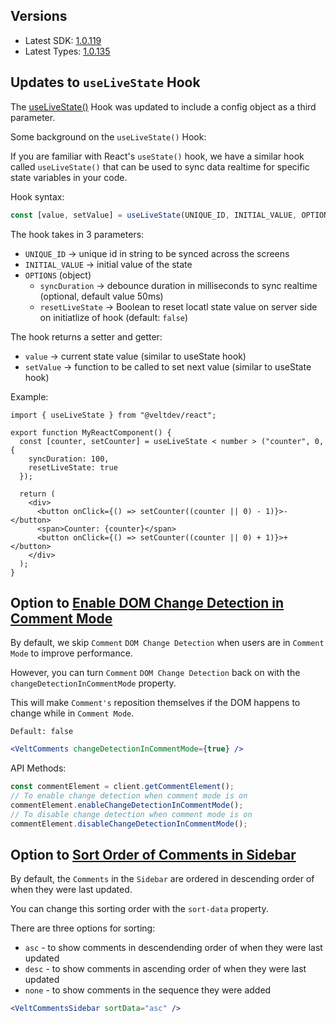 ## Versions

- Latest SDK: [1.0.119](https://www.npmjs.com/package/@veltdev/react)
- Latest Types: [1.0.135](https://www.npmjs.com/package/@veltdev/types)

## Updates to `useLiveState` Hook

The [useLiveState()](https://docs.velt.dev/realtime-collaboration/live-state-sync/setup) Hook was updated to include a config object as a third parameter.

Some background on the `useLiveState()` Hook:

If you are familiar with React's `useState()` hook, we have a similar hook called `useLiveState()`  that can be used to sync data realtime for specific state variables in your code.

Hook syntax:

```jsx
const [value, setValue] = useLiveState(UNIQUE_ID, INITIAL_VALUE, OPTIONS);
```

The hook takes in 3 parameters:


- `UNIQUE_ID` -> unique id in string to be synced across the screens
- `INITIAL_VALUE` -> initial value of the state
- `OPTIONS` (object)
  - `syncDuration` -> debounce duration in milliseconds to sync realtime (optional, default value 50ms)
  - `resetLiveState` -> Boolean to reset locatl state value on server side on initiatlize of hook (default: `false`)


The hook returns a setter and getter:
- `value` -> current state value (similar to useState hook)
- `setValue` -> function to be called to set next value (similar to useState hook)

Example:

```tsx
import { useLiveState } from "@veltdev/react";

export function MyReactComponent() {
  const [counter, setCounter] = useLiveState < number > ("counter", 0, {
    syncDuration: 100,
    resetLiveState: true
  });

  return (
    <div>
      <button onClick={() => setCounter((counter || 0) - 1)}>-</button>
      <span>Counter: {counter}</span>
      <button onClick={() => setCounter((counter || 0) + 1)}>+</button>
    </div>
  );
}
```

## Option to [Enable DOM Change Detection in Comment Mode](https://docs.velt.dev/async-collaboration/comments/customize-behavior/general-controls)

By default, we skip `Comment` `DOM Change Detection` when users are in `Comment Mode` to improve performance.

However, you can turn `Comment` `DOM Change Detection` back on with the `changeDetectionInCommentMode` property.

This will make `Comment's` reposition themselves if the DOM happens to change while in `Comment Mode`.

`Default: false`

```jsx
<VeltComments changeDetectionInCommentMode={true} />
```

API Methods:

```jsx
const commentElement = client.getCommentElement();
// To enable change detection when comment mode is on
commentElement.enableChangeDetectionInCommentMode();
// To disable change detection when comment mode is on
commentElement.disableChangeDetectionInCommentMode();
```

## Option to [Sort Order of Comments in Sidebar](http://localhost:3000/async-collaboration/comments-sidebar/customize-behavior)

By default, the `Comments` in the `Sidebar` are ordered in descending order of when they were last updated.

You can change this sorting order with the `sort-data` property.

There are three options for sorting:
 - `asc` - to show comments in descendending order of when they were last updated
 - `desc` - to show comments in ascending order of when they were last updated
 - `none` - to show comments in the sequence they were added
 
```jsx
<VeltCommentsSidebar sortData="asc" />
```

